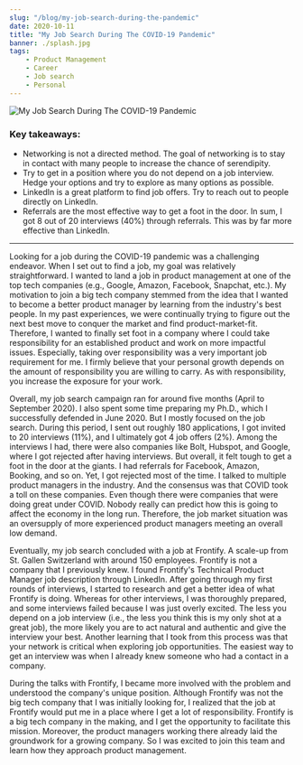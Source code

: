 ```yaml
---
slug: "/blog/my-job-search-during-the-pandemic"
date: 2020-10-11
title: "My Job Search During The COVID-19 Pandemic"
banner: ./splash.jpg
tags:
    - Product Management
    - Career
    - Job search
    - Personal
---
```



![My Job Search During The COVID-19 Pandemic](./splash.jpg)


### Key takeaways:
- Networking is not a directed method. The goal of networking is to stay in contact with many people to increase the chance of serendipity. 
- Try to get in a position where you do not depend on a job interview. Hedge your options and try to explore as many options as possible. 
- LinkedIn is a great platform to find job offers. Try to reach out to people directly on LinkedIn.  
- Referrals are the most effective way to get a foot in the door. In sum, I got 8 out of 20 interviews (40%) through referrals. This was by far more effective than LinkedIn.

---

Looking for a job during the COVID-19 pandemic was a challenging endeavor. When I set out to find a job, my goal was relatively straightforward. I wanted to land a job in product management at one of the top tech companies (e.g., Google, Amazon, Facebook, Snapchat, etc.). My motivation to join a big tech company stemmed from the idea that I wanted to become a better product manager by learning from the industry's best people.  In my past experiences, we were continually trying to figure out the next best move to conquer the market and find product-market-fit. Therefore, I wanted to finally set foot in a company where I could take responsibility for an established product and work on more impactful issues. Especially, taking over responsibility was a very important job requirement for me. I firmly believe that your personal growth depends on the amount of responsibility you are willing to carry. As with responsibility, you increase the exposure for your work.

Overall, my job search campaign ran for around five months (April to September 2020). I also spent some time preparing my Ph.D., which I  successfully defended in June 2020. But I mostly focused on the job search. During this period, I sent out roughly 180 applications, I got invited to 20 interviews (11%), and I ultimately got 4 job offers (2%). Among the interviews I had, there were also companies like Bolt, Hubspot, and Google, where I got rejected after having interviews. But overall, it felt tough to get a foot in the door at the giants. I had referrals for Facebook, Amazon, Booking, and so on. Yet, I got rejected most of the time. I talked to multiple product managers in the industry. And the consensus was that COVID took a toll on these companies. Even though there were companies that were doing great under COVID. Nobody really can predict how this is going to affect the economy in the long run. Therefore, the job market situation was an oversupply of more experienced product managers meeting an overall low demand. 

Eventually, my job search concluded with a job at Frontify. A scale-up from St. Gallen Switzerland with around 150 employees. Frontify is not a company that I previously knew. I found Frontify's Technical Product Manager job description through LinkedIn. After going through my first rounds of interviews, I started to research and get a better idea of what Frontify is doing. Whereas for other interviews, I was thoroughly prepared, and some interviews failed because I was just overly excited. The less you depend on a job interview (i.e., the less you think this is my only shot at a great job), the more likely you are to act natural and authentic and give the interview your best. Another learning that I took from this process was that your network is critical when exploring job opportunities. The easiest way to get an interview was when I already knew someone who had a contact in a company. 

During the talks with Frontify, I became more involved with the problem and understood the company's unique position. Although Frontify was not the big tech company that I was initially looking for, I realized that the job at Frontify would put me in a place where I get a lot of responsibility. Frontify is a big tech company in the making, and I get the opportunity to facilitate this mission. Moreover, the product managers working there already laid the groundwork for a growing company. So I was excited to join this team and learn how they approach product management.  
